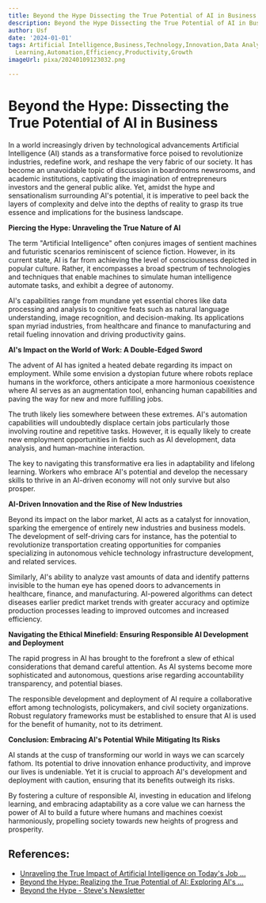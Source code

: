 ```yaml
---
title: Beyond the Hype Dissecting the True Potential of AI in Business
description: Beyond the Hype Dissecting the True Potential of AI in Business
author: Usf
date: '2024-01-01'
tags: Artificial Intelligence,Business,Technology,Innovation,Data Analysis,Machine
  Learning,Automation,Efficiency,Productivity,Growth
imageUrl: pixa/20240109123032.png

---
```

# Beyond the  Hype: Dissecting the True Potential of AI in Business

In a world increasingly driven by technological  advancements Artificial Intelligence (AI) stands as a transformative force poised to revolutionize  industries, redefine work, and reshape the very fabric of our society. It has become an unavoidable topic of discussion  in boardrooms newsrooms, and academic institutions, captivating the imagination  of entrepreneurs  investors and the general public alike.  Yet, amidst the hype and sensationalism surrounding AI's potential,  it  is imperative  to peel back the layers of complexity and delve into  the depths of reality to grasp its true essence and implications for the business landscape.

**Piercing the Hype: Unraveling the True Nature of AI**

The term "Artificial Intelligence" often  conjures images of sentient machines and futuristic  scenarios reminiscent  of science  fiction. However,  in its current state, AI is far from achieving the level of consciousness depicted in popular culture. Rather, it encompasses a broad spectrum of  technologies and techniques that enable machines to simulate human intelligence automate  tasks, and exhibit a degree of autonomy.

AI's  capabilities range from mundane yet essential chores like data processing and analysis to cognitive feats  such as natural language understanding, image recognition, and  decision-making. Its applications span myriad industries, from healthcare and finance  to manufacturing and retail fueling innovation and driving productivity gains.

**AI's Impact on the World of Work: A Double-Edged Sword**

The advent of AI has ignited a heated debate regarding its impact on employment. While some envision a dystopian future  where robots replace humans in  the workforce, others anticipate a more harmonious coexistence where AI serves as an augmentation tool, enhancing human capabilities and paving the way  for new and more fulfilling jobs.

The truth likely lies somewhere between  these extremes. AI's automation capabilities will undoubtedly  displace certain jobs particularly those involving routine and  repetitive tasks. However, it is equally likely to create new employment opportunities in fields  such as AI development, data analysis, and human-machine interaction.

The key to navigating this transformative era lies in adaptability and lifelong learning. Workers who embrace AI's potential and develop the necessary skills to thrive  in an  AI-driven economy  will not only survive but also prosper.

**AI-Driven Innovation and the Rise of New Industries**

Beyond its impact on the labor market, AI acts  as a catalyst for  innovation, sparking the emergence  of entirely new industries and business models. The development of self-driving cars for instance,  has the potential to revolutionize transportation creating opportunities for  companies specializing in  autonomous vehicle technology infrastructure development, and related services.

Similarly, AI's  ability to analyze vast amounts of data and identify patterns invisible  to the human eye  has opened doors to advancements  in healthcare, finance, and manufacturing. AI-powered algorithms  can detect  diseases earlier predict market trends with greater accuracy and optimize  production processes leading to improved outcomes and increased efficiency.

**Navigating the  Ethical Minefield: Ensuring Responsible AI Development and Deployment**

The rapid progress in AI has brought to the forefront  a slew of ethical considerations that demand careful attention. As AI systems become more  sophisticated and autonomous, questions arise regarding accountability  transparency, and potential biases.

The responsible development and deployment of AI  require a collaborative effort among technologists, policymakers, and civil society organizations. Robust regulatory frameworks must be  established to ensure that AI is  used  for the benefit  of humanity,  not to its detriment.

**Conclusion: Embracing AI's Potential While  Mitigating Its Risks**

AI stands at the cusp of transforming our world in ways we can scarcely fathom. Its potential to drive innovation enhance productivity, and  improve our lives is undeniable. Yet  it is crucial to approach AI's development and deployment with caution, ensuring that its benefits outweigh its risks.

By fostering a  culture of responsible AI, investing in education and  lifelong  learning, and embracing adaptability as a core value we can harness the  power of AI to build a future where humans  and machines coexist harmoniously, propelling society towards new heights of progress and prosperity.

## References:
- [Unraveling the True Impact of Artificial Intelligence on Today's Job ...](https://takeleap.com/blog/beyond-the-hype-unraveling-the-true-impact-of-artificial-intelligence-on-today-s-job-market)
- [Beyond the Hype: Realizing the True Potential of AI: Exploring AI's ...](https://www.goodreads.com/book/show/136283147-beyond-the-hype)
- [Beyond the Hype - Steve's Newsletter](https://www.stevesnewsletter.com/p/beyond-the-hype)
